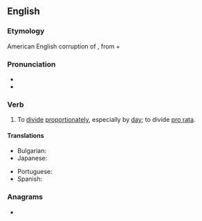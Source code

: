==English==

===Etymology===
American English corruption of {{m|en|pro rata}}, from {{uder|en|la|pro||according to}} + {{m|la|ratus||calculated}}

===Pronunciation===
* {{IPA|en|/pɹoʊˈɹeɪt/|/ˈpɹoʊ.ɹeɪt/}}
* {{rhymes|en|eɪt|oʊɹeɪt|s=2}}

===Verb===
{{en-verb}}

# To [[divide]] [[proportionately]], especially by [[day]]; to divide [[pro rata]].

====Translations====
{{trans-top|divide proportionately}}
* Bulgarian: {{t|bg|разделям пропорционално}}
* Japanese: {{t|ja|日割りする|tr=hiwari-suru}}
{{trans-mid}}
* Portuguese: {{t+|pt|ratear}}
* Spanish: {{t+|es|prorratear}}
{{trans-bottom}}

===Anagrams===
* {{anagrams|en|a=aeoprrt|praetor|prætor}}